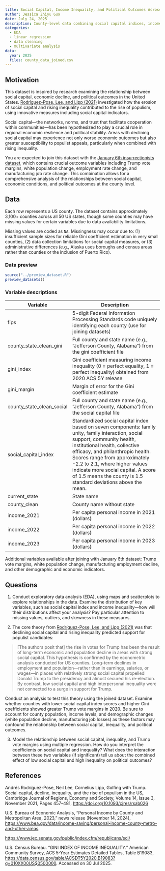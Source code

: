 ---
title: Social Capital, Income Inequality, and Political Outcomes Across US Counties
author: Jessica Zhiyu Guo
date: July 24, 2025
description: County-level data combining social capital indices, income inequality measures, and economic indicators, inspired by Rodríguez-Pose, Lee, and Lipp's "Golfing with Trump" research on social capital, decline, and populism. Students must join this with the January 6th insurrectionists dataset to examine relationships between social cohesion, economic conditions, and political outcomes across US counties.
categories:
  - EDA
  - linear regression
  - data cleaning
  - multivariate analysis
data:
  year: 2025
  files: county_data_joined.csv
---

## Motivation

This dataset is inspired by research examining the relationship between social capital, economic decline, and political outcomes in the United States. [Rodríguez-Pose, Lee, and Lipp (2021)](https://doi.org/10.1093/cjres/rsab026) investigated how the erosion of social capital and rising inequality contributed to the rise of populism, using innovative measures including social capital indicators.

Social capital—the networks, norms, and trust that facilitate cooperation within communities—has been hypothesized to play a crucial role in regional economic resilience and political stability. Areas with declining social capital may experience not only worse economic outcomes but also greater susceptibility to populist appeals, particularly when combined with rising inequality.

You are expected to join this dataset with the [January 6th insurrectionists dataset](https://cmustatistics.github.io/data-repository/politics/jan-6-insurrectionists.html), which contains crucial outcome variables including Trump vote margins, white population change, employment rate change, and manufacturing job rate change. This combination allows for a comprehensive analysis of the relationships between social capital, economic conditions, and political outcomes at the county level.

## Data
Each row represents a US county. The dataset contains approximately 3,100+ counties across all 50 US states, though some counties may have missing values for certain variables due to data availability limitations.

Missing values are coded as `NA`. Missingness may occur due to: (1) insufficient sample sizes for reliable Gini coefficient estimation in very small counties, (2) data collection limitations for social capital measures, or (3) administrative differences (e.g., Alaska uses boroughs and census areas rather than counties or the inclusion of Puerto Rico).

### Data preview

```{r, echo=FALSE, results="asis"}
source("../preview_dataset.R")
preview_datasets()
```

### Variable descriptions

| Variable | Description |
|----|-------------|
| fips | 5-digit Federal Information Processing Standards code uniquely identifying each county (use for joining datasets) |
| county_state_clean_gini | Full county and state name (e.g., "Jefferson County, Alabama") from the gini coefficient file |
| gini_index | Gini coefficient measuring income inequality (0 = perfect equality, 1 = perfect inequality) obtained from 2020 ACS 5Y release |
| gini_margin | Margin of error for the Gini coefficient estimate |
| county_state_clean_social | Full county and state name (e.g., "Jefferson County, Alabama") from the social capital file|
| social_capital_index | Standardized social capital index based on seven components: family unity, family interaction, social support, community health, institutional health, collective efficacy, and philanthropic health. Scores range from approximately -2.2 to 2.1, where higher values indicate more social capital. A score of 1.5 means the county is 1.5 standard deviations above the mean. |
| current_state | State name |
| county_clean | County name without state |
| income_2021 | Per capita personal income in 2021 (dollars) |
| income_2022 | Per capita personal income in 2022 (dollars) |
| income_2023 | Per capita personal income in 2023 (dollars) |

Additional variables available after joining with January 6th dataset: Trump vote margins, white population change, manufacturing employment decline, and other demographic and economic indicators.

## Questions

1. Conduct exploratory data analysis (EDA), using maps and scatterplots to explore relationships in the data. Examine the distribution of key variables, such as social capital index and income inequality—how will their distributions affect your analysis? Pay particular attention to missing values, outliers, and skewness in these measures.

2. The core theory from [Rodríguez-Pose, Lee, and Lipp (2021)](https://doi.org/10.1093/cjres/rsab026) was that declining social capital and rising inequality predicted support for populist candidates:

>[The authors posit that] the rise in votes for Trump has been the result of long-term economic and population decline in areas with strong social capital. This hypothesis is confirmed by the econometric analysis conducted for US counties. Long-term declines in employment and population—rather than in earnings, salaries, or wages—in places with relatively strong social capital propelled Donald Trump to the presidency and almost secured his re-election. By contrast, low social capital and high interpersonal inequality were not connected to a surge in support for Trump.

Conduct an analysis to test this theory using the joined dataset. Examine whether counties with lower social capital index scores and higher Gini coefficients showed greater Trump vote margins in 2020. Be sure to account for county population, income levels, and demographic changes (white population decline, manufacturing job losses) as these factors may confound the relationship between social capital, inequality, and political outcomes.

3. Model the relationship between social capital, inequality, and Trump vote margins using multiple regression. How do you interpret the coefficients on social capital and inequality? What does the interaction between these two variables (if significant) tell us about the combined effect of low social capital and high inequality on political outcomes?

## References

Andrés Rodríguez-Pose, Neil Lee, Cornelius Lipp, Golfing with Trump. Social capital, decline, inequality, and the rise of populism in the US, Cambridge Journal of Regions, Economy and Society, Volume 14, Issue 3, November 2021, Pages 457–481, <https://doi.org/10.1093/cjres/rsab026>

U.S. Bureau of Economic Analysis, “Personal Income by County and Metropolitan Area, 2023,” news release (November 14, 2024), <https://www.bea.gov/data/income-saving/personal-income-county-metro-and-other-areas>.

<https://www.jec.senate.gov/public/index.cfm/republicans/sci/>

U.S. Census Bureau. "GINI INDEX OF INCOME INEQUALITY." American Community Survey, ACS 5-Year Estimates Detailed Tables, Table B19083, <https://data.census.gov/table/ACSDT5Y2020.B19083?g=010XX00US$0500000>. Accessed on 30 Jul 2025.
